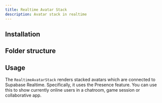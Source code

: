 ```yaml
---
title: Realtime Avatar Stack
description: Avatar stack in realtime
---
```


<ComponentPreview name="realtime-avatar-stack-demo" showCode={false} />

## Installation

<BlockItem
  name="realtime-avatar-stack-react"
  description="Renders a stack of avatars which are connected via Supabase Realtime"
/>

## Folder structure

<RegistryBlock itemName="realtime-avatar-stack-react" />

## Usage

The `RealtimeAvatarStack` renders stacked avatars which are connected to Supabase Realtime. Specifically, it uses the Presence feature. You can use this to show currently online users in a chatroom, game session or collaborative app.
